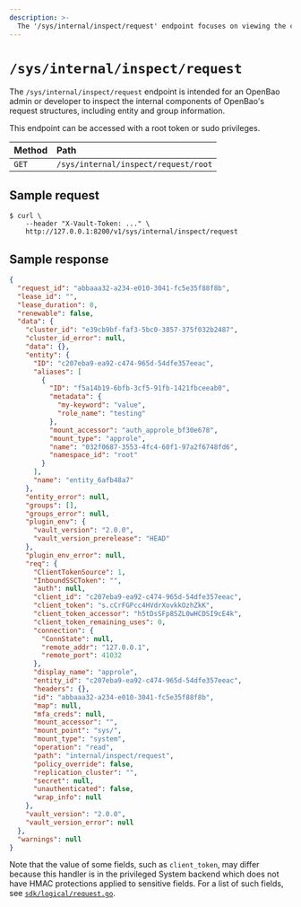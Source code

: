 ```yaml
---
description: >-
  The '/sys/internal/inspect/request' endpoint focuses on viewing the contents of specific structures in the request.
---
```


# `/sys/internal/inspect/request`

The `/sys/internal/inspect/request` endpoint is intended for an OpenBao admin
or developer to inspect the internal components of OpenBao's request
structures, including entity and group information.

This endpoint can be accessed with a root token or sudo privileges.

| Method | Path          |
| :----- | :------------ |
| `GET`  | `/sys/internal/inspect/request/root` |

## Sample request

```shell-session
$ curl \
    --header "X-Vault-Token: ..." \
    http://127.0.0.1:8200/v1/sys/internal/inspect/request
```

## Sample response

```json
{
  "request_id": "abbaaa32-a234-e010-3041-fc5e35f88f8b",
  "lease_id": "",
  "lease_duration": 0,
  "renewable": false,
  "data": {
    "cluster_id": "e39cb9bf-faf3-5bc0-3857-375f032b2487",
    "cluster_id_error": null,
    "data": {},
    "entity": {
      "ID": "c207eba9-ea92-c474-965d-54dfe357eeac",
      "aliases": [
        {
          "ID": "f5a14b19-6bfb-3cf5-91fb-1421fbceeab0",
          "metadata": {
            "my-keyword": "value",
            "role_name": "testing"
          },
          "mount_accessor": "auth_approle_bf30e678",
          "mount_type": "approle",
          "name": "032f0687-3553-4fc4-60f1-97a2f6748fd6",
          "namespace_id": "root"
        }
      ],
      "name": "entity_6afb48a7"
    },
    "entity_error": null,
    "groups": [],
    "groups_error": null,
    "plugin_env": {
      "vault_version": "2.0.0",
      "vault_version_prerelease": "HEAD"
    },
    "plugin_env_error": null,
    "req": {
      "ClientTokenSource": 1,
      "InboundSSCToken": "",
      "auth": null,
      "client_id": "c207eba9-ea92-c474-965d-54dfe357eeac",
      "client_token": "s.cCrFGPcc4HVdrXovkkOzhZkK",
      "client_token_accessor": "h5tDsSFp8SZL0wHCDSI9cE4k",
      "client_token_remaining_uses": 0,
      "connection": {
        "ConnState": null,
        "remote_addr": "127.0.0.1",
        "remote_port": 41032
      },
      "display_name": "approle",
      "entity_id": "c207eba9-ea92-c474-965d-54dfe357eeac",
      "headers": {},
      "id": "abbaaa32-a234-e010-3041-fc5e35f88f8b",
      "map": null,
      "mfa_creds": null,
      "mount_accessor": "",
      "mount_point": "sys/",
      "mount_type": "system",
      "operation": "read",
      "path": "internal/inspect/request",
      "policy_override": false,
      "replication_cluster": "",
      "secret": null,
      "unauthenticated": false,
      "wrap_info": null
    },
    "vault_version": "2.0.0",
    "vault_version_error": null
  },
  "warnings": null
}
```

Note that the value of some fields, such as `client_token`, may differ because
this handler is in the privileged System backend which does not have HMAC
protections applied to sensitive fields. For a list of such fields, see
[`sdk/logical/request.go`](https://github.com/openbao/openbao/blob/main/sdk/logical/request.go).
